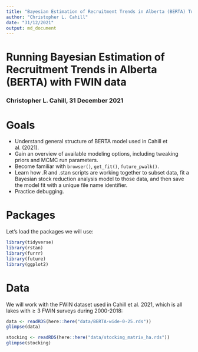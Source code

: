 ---
title: "Bayesian Estimation of Recruitment Trends in Alberta (BERTA) Tutorial"
author: "Christopher L. Cahill"
date: "31/12/2021"
output: md_document
---
# Running Bayesian Estimation of Recruitment Trends in Alberta (BERTA) with FWIN data
### Christopher L. Cahill, 31 December 2021 

# Goals

- Understand general structure of BERTA model used in Cahill et al. (2021).
- Gain an overview of available modeling options, including tweaking priors and MCMC run parameters.
- Become familiar with `browser()`, `get_fit()`, `future_pwalk()`. 
- Learn how .R and .stan scripts are working together to subset data, fit a Bayesian stock reduction analysis model to those data, and then save the model fit with a unique file name identifier.
- Practice debugging.

# Packages 
Let's load the packages we will use:

```{r}
library(tidyverse)
library(rstan)
library(furrr)
library(future) 
library(ggplot2)
```

# Data
We will work with the FWIN dataset used in Cahill et al. 2021, which is all lakes with$\ge 3$ FWIN surveys during 2000-2018: 

```{r}
data <- readRDS(here::here("data/BERTA-wide-0-25.rds"))
glimpse(data)

stocking <- readRDS(here::here("data/stocking_matrix_ha.rds"))
glimpse(stocking)
```
